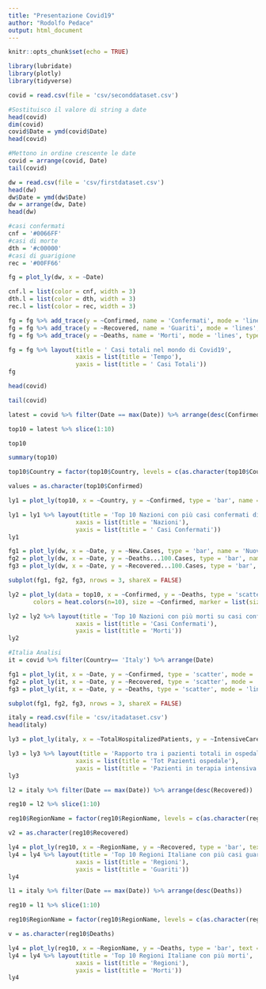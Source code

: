 ```yaml
---
title: "Presentazione Covid19"
author: "Rodolfo Pedace"
output: html_document
---
```


```r
knitr::opts_chunk$set(echo = TRUE)
```


```r
library(lubridate)
library(plotly)
library(tidyverse)
```

```r
covid = read.csv(file = 'csv/seconddataset.csv')

#Sostituisco il valore di string a date
head(covid)
dim(covid)
covid$Date = ymd(covid$Date)
head(covid)

#Mettono in ordine crescente le date
covid = arrange(covid, Date)
tail(covid)

```

```r
dw = read.csv(file = 'csv/firstdataset.csv')
head(dw)
dw$Date = ymd(dw$Date)
dw = arrange(dw, Date)
head(dw)

#casi confermati
cnf = '#0066FF'
#casi di morte
dth = '#c00000'
#casi di guarigione
rec = '#00FF66'

fg = plot_ly(dw, x = ~Date)

cnf.l = list(color = cnf, width = 3)
dth.l = list(color = dth, width = 3)
rec.l = list(color = rec, width = 3)

fg = fg %>% add_trace(y = ~Confirmed, name = 'Confermati', mode = 'lines', type ='scatter', line = cnf.l)
fg = fg %>% add_trace(y = ~Recovered, name = 'Guariti', mode = 'lines', type ='scatter', line = rec.l)
fg = fg %>% add_trace(y = ~Deaths, name = 'Morti', mode = 'lines', type ='scatter', line = dth.l)

fg = fg %>% layout(title = ' Casi totali nel mondo di Covid19',
                   xaxis = list(title = 'Tempo'),
                   yaxis = list(title = ' Casi Totali'))
fg
```

```r
head(covid)

tail(covid)

latest = covid %>% filter(Date == max(Date)) %>% arrange(desc(Confirmed))

top10 = latest %>% slice(1:10)

top10

summary(top10)

top10$Country = factor(top10$Country, levels = c(as.character(top10$Country)))

values = as.character(top10$Confirmed) 

ly1 = plot_ly(top10, x = ~Country, y = ~Confirmed, type = 'bar', name = 'Casi Confermati', text = values, textposition = 'auto', marker = list(color = heat.colors(n=10)))

ly1 = ly1 %>% layout(title = 'Top 10 Nazioni con più casi confermati di Covid19',
                   xaxis = list(title = 'Nazioni'),
                   yaxis = list(title = ' Casi Confermati'))
ly1

```

```r
fg1 = plot_ly(dw, x = ~Date, y = ~New.Cases, type = 'bar', name = 'Nuovi Casi')
fg2 = plot_ly(dw, x = ~Date, y = ~Deaths...100.Cases, type = 'bar', name = 'Morti / 100 Casi')
fg3 = plot_ly(dw, x = ~Date, y = ~Recovered...100.Cases, type = 'bar', name = 'Guariti / 100 Casi')

subplot(fg1, fg2, fg3, nrows = 3, shareX = FALSE)
```

```r
ly2 = plot_ly(data = top10, x = ~Confirmed, y = ~Deaths, type = 'scatter', text = values, mode = 'markers', color = ~Country,
       colors = heat.colors(n=10), size = ~Confirmed, marker = list(size = ~1e-4*Deaths))

ly2 = ly2 %>% layout(title = 'Top 10 Nazioni con più morti su casi confermati di Covid19',
                   xaxis = list(title = 'Casi Confermati'),
                   yaxis = list(title = 'Morti'))
ly2
```

```r
#Italia Analisi
it = covid %>% filter(Country== 'Italy') %>% arrange(Date)

fg1 = plot_ly(it, x = ~Date, y = ~Confirmed, type = 'scatter', mode = 'lines', name = 'Casi Confermati')
fg2 = plot_ly(it, x = ~Date, y = ~Recovered, type = 'scatter', mode = 'lines', name = 'Casi Guariti')
fg3 = plot_ly(it, x = ~Date, y = ~Deaths, type = 'scatter', mode = 'lines', name = 'Casi Morti')

subplot(fg1, fg2, fg3, nrows = 3, shareX = FALSE)

italy = read.csv(file = 'csv/itadataset.csv')
head(italy)

ly3 = plot_ly(italy, x = ~TotalHospitalizedPatients, y = ~IntensiveCarePatients, type = 'scatter', mode = 'lines')

ly3 = ly3 %>% layout(title = 'Rapporto tra i pazienti totali in ospedale e i casi in terapia intensiva',
                   xaxis = list(title = 'Tot Pazienti ospedale'),
                   yaxis = list(title = 'Pazienti in terapia intensiva'))
ly3
```

```r
l2 = italy %>% filter(Date == max(Date)) %>% arrange(desc(Recovered))

reg10 = l2 %>% slice(1:10)

reg10$RegionName = factor(reg10$RegionName, levels = c(as.character(reg10$RegionName)))

v2 = as.character(reg10$Recovered) 

ly4 = plot_ly(reg10, x = ~RegionName, y = ~Recovered, type = 'bar', text = v2, textposition = 'auto', marker = list(color='orange'))
ly4 = ly4 %>% layout(title = 'Top 10 Regioni Italiane con più casi guariti',
                   xaxis = list(title = 'Regioni'),
                   yaxis = list(title = 'Guariti'))
ly4
```

```r
l1 = italy %>% filter(Date == max(Date)) %>% arrange(desc(Deaths))

reg10 = l1 %>% slice(1:10)

reg10$RegionName = factor(reg10$RegionName, levels = c(as.character(reg10$RegionName)))

v = as.character(reg10$Deaths) 

ly4 = plot_ly(reg10, x = ~RegionName, y = ~Deaths, type = 'bar', text = v, textposition = 'auto', marker = list(color='orange'))
ly4 = ly4 %>% layout(title = 'Top 10 Regioni Italiane con più morti',
                   xaxis = list(title = 'Regioni'),
                   yaxis = list(title = 'Morti'))
ly4
```